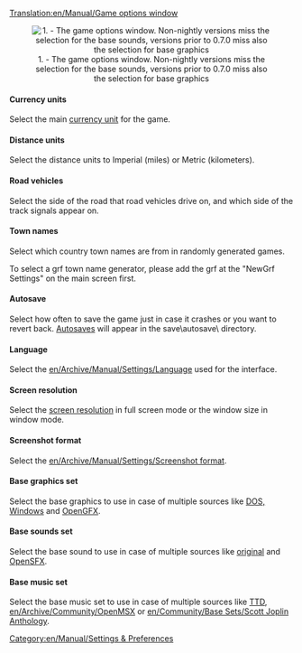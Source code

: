 [[Translation:en/Manual/Game options window]]
{{en/Manual/Navigation}}
<center>[[File:en/Manual/Game options.png|center|frame|1. - The game options window. Non-nightly versions miss the selection for the base sounds, versions prior to 0.7.0 miss also the selection for base graphics]]</center>

====Currency units====
Select the main [[en/Archive/Manual/Settings/Currency|currency unit]] for the game.

====Distance units====
Select the distance units to Imperial (miles) or Metric (kilometers).

====Road vehicles====
Select the side of the road that road vehicles drive on, and which side of the track signals appear on.

====Town names====
Select which country town names are from in randomly generated games.

To select a grf town name generator, please add the grf at the "NewGrf Settings" on the main screen first.

====Autosave====
Select how often to save the game just in case it crashes or you want to revert back. [[en/Archive/Manual/Settings/Autosave|Autosaves]] will appear in the save\autosave\ directory.

====Language====
Select the [[en/Archive/Manual/Settings/Language]] used for the interface.

====Screen resolution====
Select the [[en/Archive/Manual/Settings/Resolution|screen resolution]] in full screen mode or the window size in window mode.

====Screenshot format====
Select the [[en/Archive/Manual/Settings/Screenshot format]].

====Base graphics set====
Select the base graphics to use in case of multiple sources like [[en/Archive/Manual/Installation FAQ#what-files-do-i-need-from-ttd|DOS, Windows]] and [[en/Archive/Community/Graphics Replacement|OpenGFX]].

====Base sounds set====
Select the base sound to use in case of multiple sources like [[en/Archive/Manual/Installation FAQ#what-files-do-i-need-from-ttd|original]] and [[en/Archive/Community/Sound Effects Replacement|OpenSFX]].

====Base music set====
Select the base music set to use in case of multiple sources like [[en/Archive/Manual/Installation FAQ#what-files-do-i-need-from-ttd|TTD]], [[en/Archive/Community/OpenMSX]] or [[en/Community/Base Sets/Scott Joplin Anthology]].

[[Category:en/Manual/Settings & Preferences]]